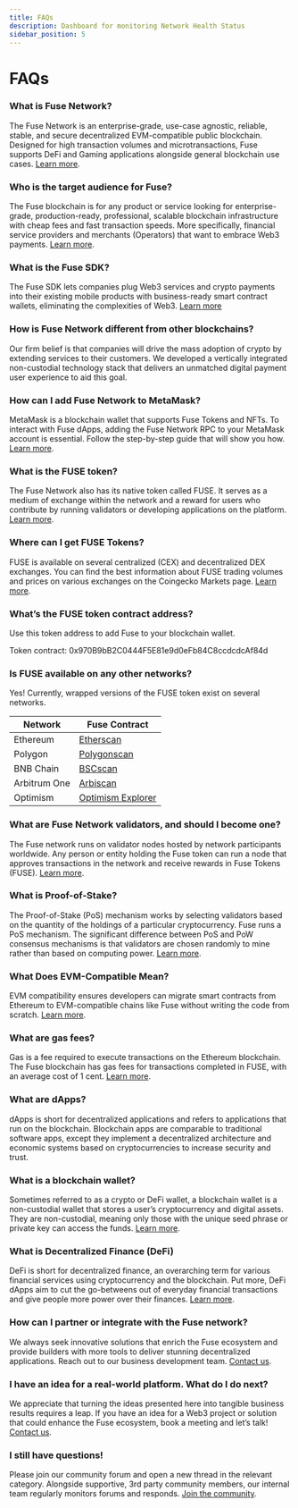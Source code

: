 ```yaml
---
title: FAQs
description: Dashboard for monitoring Network Health Status
sidebar_position: 5
---
```


# FAQs

### What is Fuse Network?

The Fuse Network is an enterprise-grade, use-case agnostic, reliable, stable, and secure decentralized EVM-compatible public blockchain. Designed for high transaction volumes and microtransactions, Fuse supports DeFi and Gaming applications alongside general blockchain use cases. [Learn more](./intro-to-fuse/what-is-fuse.mdx).

### Who is the target audience for Fuse?

The Fuse blockchain is for any product or service looking for enterprise-grade, production-ready, professional, scalable blockchain infrastructure with cheap fees and fast transaction speeds. More specifically, financial service providers and merchants (Operators) that want to embrace Web3 payments. [Learn more](https://news.fuse.io/all-about-fuse-network-and-how-it-powers-crypto-payments/).

### What is the Fuse SDK?

The Fuse SDK lets companies plug Web3 services and crypto payments into their existing mobile products with business-ready smart contract wallets, eliminating the complexities of Web3. [Learn more](../../fuse-box/sdk/)

### How is Fuse Network different from other blockchains?

Our firm belief is that companies will drive the mass adoption of crypto by extending services to their customers. We developed a vertically integrated non-custodial technology stack that delivers an unmatched digital payment user experience to aid this goal.

### How can I add Fuse Network to MetaMask?

MetaMask is a blockchain wallet that supports Fuse Tokens and NFTs. To interact with Fuse dApps, adding the Fuse Network RPC to your MetaMask account is essential. Follow the step-by-step guide that will show you how. [Learn more](https://news.fuse.io/how-to-add-fuse-network-to-metamask/).

### What is the FUSE token?

The Fuse Network also has its native token called FUSE. It serves as a medium of exchange within the network and a reward for users who contribute by running validators or developing applications on the platform. [Learn more](./intro-to-fuse/what-is-fuse).

### Where can I get FUSE Tokens?

FUSE is available on several centralized (CEX) and decentralized DEX exchanges. You can find the best information about FUSE trading volumes and prices on various exchanges on the Coingecko Markets page. [Learn more](obtaining-assets-to-transact-on-fuse.mdx).

### What’s the FUSE token contract address?

Use this token address to add Fuse to your blockchain wallet.

Token contract: 0x970B9bB2C0444F5E81e9d0eFb84C8ccdcdcAf84d

### Is FUSE available on any other networks?

Yes! Currently, wrapped versions of the FUSE token exist on several networks.

| Network      | Fuse Contract                                                                                         |
| ------------ | ----------------------------------------------------------------------------------------------------- |
| Ethereum     | [Etherscan](https://etherscan.io/token/0x970b9bb2c0444f5e81e9d0efb84c8ccdcdcaf84d)                    |
| Polygon      | [Polygonscan](https://polygonscan.com/token/0xf915fdda4c882731c0456a4214548cd13a822886)               |
| BNB Chain    | [BSCscan](https://bscscan.com/token/0x5857c96dae9cf8511b08cb07f85753c472d36ea3)                       |
| Arbitrum One | [Arbiscan](https://arbiscan.io/token/0xbdef0e9ef12e689f366fe494a7a7d0dad25d9286)                      |
| Optimism     | [Optimism Explorer](https://optimistic.etherscan.io/token/0xe453d6649643f1f460c371dc3d1da98f7922fe51) |

### What are Fuse Network validators, and should I become one?

The Fuse network runs on validator nodes hosted by network participants worldwide. ​Any person or entity holding the Fuse token can run a node that approves transactions in the network and receive rewards in Fuse Tokens (FUSE). [Learn more](https://news.fuse.io/what-is-a-validator-on-fuse-network/).

### What is Proof-of-Stake?

The Proof-of-Stake (PoS) mechanism works by selecting validators based on the quantity of the holdings of a particular cryptocurrency. Fuse runs a PoS mechanism. The significant difference between PoS and PoW consensus mechanisms is that validators are chosen randomly to mine rather than based on computing power. [Learn more](https://news.fuse.io/what-is-proof-of-stake/).

### What Does EVM-Compatible Mean?

EVM compatibility ensures developers can migrate smart contracts from Ethereum to EVM-compatible chains like Fuse without writing the code from scratch. [Learn more](https://news.fuse.io/what-does-evm-compatible-mean/).

### What are gas fees?

Gas is a fee required to execute transactions on the Ethereum blockchain. The Fuse blockchain has gas fees for transactions completed in FUSE, with an average cost of 1 cent. [Learn more](https://news.fuse.io/what-are-gas-fees/).

### What are dApps?

dApps is short for decentralized applications and refers to applications that run on the blockchain. Blockchain apps are comparable to traditional software apps, except they implement a decentralized architecture and economic systems based on cryptocurrencies to increase security and trust.

### What is a blockchain wallet?

Sometimes referred to as a crypto or DeFi wallet, a blockchain wallet is a non-custodial wallet that stores a user’s cryptocurrency and digital assets. They are non-custodial, meaning only those with the unique seed phrase or private key can access the funds. [Learn more](https://news.fuse.io/custodial-and-non-custodial-crypto-wallets-whats-the-difference/).

### What is Decentralized Finance (DeFi)

DeFi is short for decentralized finance, an overarching term for various financial services using cryptocurrency and the blockchain. Put more, DeFi dApps aim to cut the go-betweens out of everyday financial transactions and give people more power over their finances. [Learn more](https://news.fuse.io/defi-crash-course-learn-about-the-future-of-open-source-money/).

### How can I partner or integrate with the Fuse network?

We always seek innovative solutions that enrich the Fuse ecosystem and provide builders with more tools to deliver stunning decentralized applications. Reach out to our business development team. [Contact us](https://share-eu1.hsforms.com/1k5TAKxZYTU2J-Dhv7Fbe2Qf8mbw).

### I have an idea for a real-world platform. What do I do next?

We appreciate that turning the ideas presented here into tangible business results requires a leap. If you have an idea for a Web3 project or solution that could enhance the Fuse ecosystem, book a meeting and let’s talk! [Contact us](https://share-eu1.hsforms.com/1k5TAKxZYTU2J-Dhv7Fbe2Qf8mbw).

### I still have questions!

Please join our community forum and open a new thread in the relevant category. Alongside supportive, 3rd party community members, our internal team regularly monitors forums and responds. [Join the community](https://t.me/fuseio).
